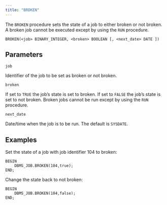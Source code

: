 ```yaml
---
title: "BROKEN"
---
```


The `BROKEN` procedure sets the state of a job to either broken or not broken. A broken job cannot be executed except by using the `RUN` procedure.

```text
BROKEN(<job> BINARY_INTEGER, <broken> BOOLEAN [, <next_date> DATE ])
```

## Parameters

`job`

 Identifier of the job to be set as broken or not broken.

`broken`

 If set to `TRUE` the job’s state is set to broken. If set to `FALSE` the job’s state is set to not broken. Broken jobs cannot be run except by using the `RUN` procedure.

`next_date`

 Date/time when the job is to be run. The default is `SYSDATE`.

## Examples

Set the state of a job with job identifier 104 to broken:

```text
BEGIN
    DBMS_JOB.BROKEN(104,true);
END;
```

Change the state back to not broken:

```text
BEGIN
    DBMS_JOB.BROKEN(104,false);
END;
```
